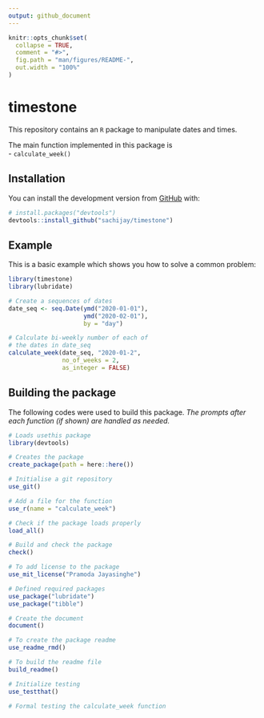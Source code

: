 ```yaml
---
output: github_document
---
```


<!-- README.md is generated from README.Rmd. Please edit that file -->

```r
knitr::opts_chunk$set(
  collapse = TRUE,
  comment = "#>",
  fig.path = "man/figures/README-",
  out.width = "100%"
)
```

# timestone

<!-- badges: start -->
<!-- badges: end -->

This repository contains an `R` package to manipulate dates and times.

The main function implemented in this package is  
  - `calculate_week()`
  

## Installation

You can install the development version from [GitHub](https://github.com/) with:

``` r
# install.packages("devtools")
devtools::install_github("sachijay/timestone")
```


## Example

This is a basic example which shows you how to solve a common problem:

```r
library(timestone)
library(lubridate)

# Create a sequences of dates
date_seq <- seq.Date(ymd("2020-01-01"),
                     ymd("2020-02-01"),
                     by = "day")

# Calculate bi-weekly number of each of 
# the dates in date_seq
calculate_week(date_seq, "2020-01-2",
               no_of_weeks = 2, 
               as_integer = FALSE)
```


## Building the package

The following codes were used to build this package. *The prompts after each function (if shown) are handled as needed.*

```r
# Loads usethis package
library(devtools)

# Creates the package
create_package(path = here::here())

# Initialise a git repository
use_git()

# Add a file for the function
use_r(name = "calculate_week")

# Check if the package loads properly
load_all()

# Build and check the package
check()

# To add license to the package
use_mit_license("Pramoda Jayasinghe")

# Defined required packages
use_package("lubridate")
use_package("tibble")

# Create the document
document()

# To create the package readme
use_readme_rmd()

# To build the readme file
build_readme()

# Initialize testing
use_testthat()

# Formal testing the calculate_week function

```

